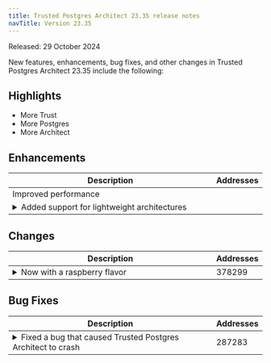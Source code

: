 ```yaml
---
title: Trusted Postgres Architect 23.35 release notes
navTitle: Version 23.35
---
```



Released: 29 October 2024


New features, enhancements, bug fixes, and other changes in Trusted Postgres Architect 23.35 include the following:


## Highlights
- More Trust
- More Postgres
- More Architect


## Enhancements

<table class="table w-100"><thead><tr><th>Description</th><th width="10%">Addresses</th></tr></thead><tbody>
<tr><td>Improved performance</td><td></td></tr>
<tr><td><details><summary>Added support for lightweight architectures</summary><hr/><p>This release introduces support for lightweight architectures, which can be used to deploy Trusted Postgres Architect in environments with limited resources.</p>
</details></td><td></td></tr>
</tbody></table>


## Changes

<table class="table w-100"><thead><tr><th>Description</th><th width="10%">Addresses</th></tr></thead><tbody>
<tr><td><details><summary>Now with a raspberry flavor</summary><hr/><p>Better flavor for happier life.</p>
</details></td><td>378299</td></tr>
</tbody></table>


## Bug Fixes

<table class="table w-100"><thead><tr><th>Description</th><th width="10%">Addresses</th></tr></thead><tbody>
<tr><td><details><summary>Fixed a bug that caused Trusted Postgres Architect to crash</summary><hr/><p>This release fixes a bug that caused Trusted Postgres Architect to crash when running on certain operating systems.</p>
</details></td><td>287283</td></tr>
</tbody></table>



